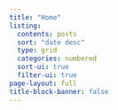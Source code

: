 ```yaml
---
title: "Home"
listing:
  contents: posts
  sort: "date desc"
  type: grid
  categories: numbered
  sort-ui: true
  filter-ui: true
page-layout: full
title-block-banner: false
---
```

